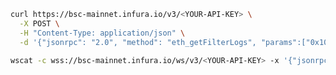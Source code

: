 
<Tabs>

<TabItem value="cURL">

```bash
curl https://bsc-mainnet.infura.io/v3/<YOUR-API-KEY> \
  -X POST \
  -H "Content-Type: application/json" \
  -d '{"jsonrpc": "2.0", "method": "eth_getFilterLogs", "params":["0x10ff0bfbedb01f0dbd4106d14eb719ec38b6eb5b821c"], "id":1}'
```

  </TabItem>
  <TabItem value="WSS">

```bash
wscat -c wss://bsc-mainnet.infura.io/ws/v3/<YOUR-API-KEY> -x '{"jsonrpc": "2.0", "method": "eth_getFilterLogs", "params":["0x10ff0bfbedb01f0dbd4106d14eb719ec38b6eb5b821c"], "id":1}'
```

  </TabItem>
</Tabs>
